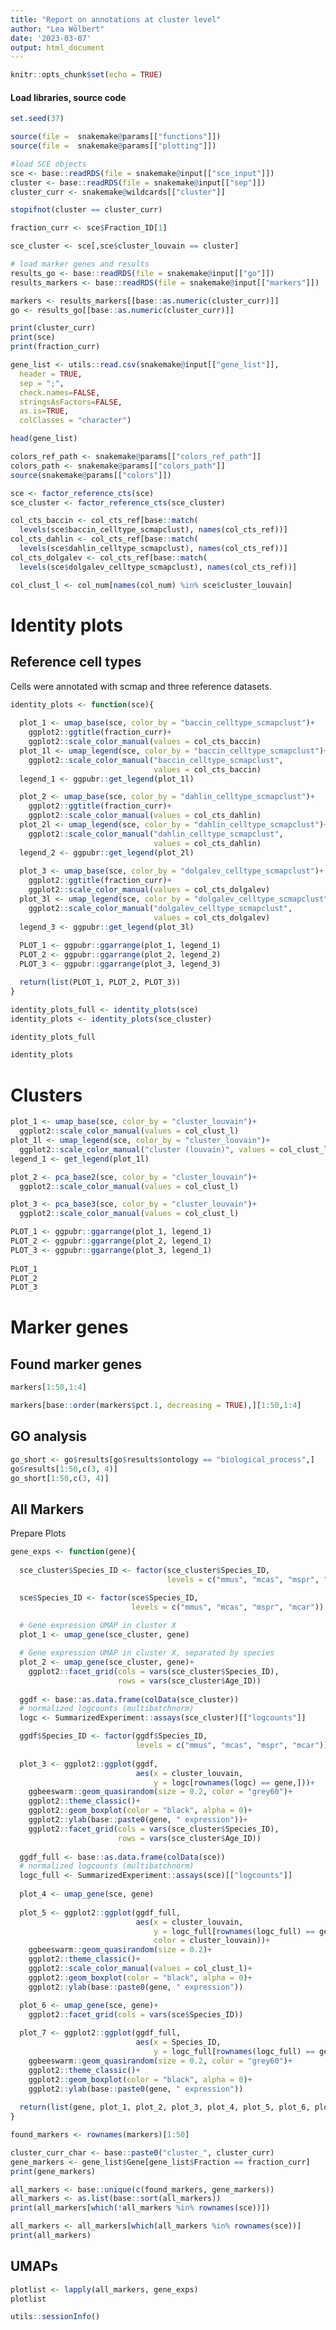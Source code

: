 ```yaml
---
title: "Report on annotations at cluster level"
author: "Lea Wölbert"
date: '2023-03-07'
output: html_document
---
```


```r
knitr::opts_chunk$set(echo = TRUE)
```

#### Load libraries, source code 

```r
set.seed(37)
```

```r
source(file =  snakemake@params[["functions"]])
source(file =  snakemake@params[["plotting"]])
```

```r

#load SCE objects
sce <- base::readRDS(file = snakemake@input[["sce_input"]])
cluster <- base::readRDS(file = snakemake@input[["sep"]])
cluster_curr <- snakemake@wildcards[["cluster"]]

stopifnot(cluster == cluster_curr)

fraction_curr <- sce$Fraction_ID[1]

sce_cluster <- sce[,sce$cluster_louvain == cluster]

# load marker genes and results
results_go <- base::readRDS(file = snakemake@input[["go"]])
results_markers <- base::readRDS(file = snakemake@input[["markers"]])

markers <- results_markers[[base::as.numeric(cluster_curr)]]
go <- results_go[[base::as.numeric(cluster_curr)]]

print(cluster_curr)
print(sce)
print(fraction_curr)

gene_list <- utils::read.csv(snakemake@input[["gene_list"]], 
  header = TRUE, 
  sep = ";", 
  check.names=FALSE, 
  stringsAsFactors=FALSE, 
  as.is=TRUE, 
  colClasses = "character")

head(gene_list)
```

```r
colors_ref_path <- snakemake@params[["colors_ref_path"]]
colors_path <- snakemake@params[["colors_path"]]
source(snakemake@params[["colors"]])

sce <- factor_reference_cts(sce)
sce_cluster <- factor_reference_cts(sce_cluster)

col_cts_baccin <- col_cts_ref[base::match(
  levels(sce$baccin_celltype_scmapclust), names(col_cts_ref))]
col_cts_dahlin <- col_cts_ref[base::match(
  levels(sce$dahlin_celltype_scmapclust), names(col_cts_ref))]
col_cts_dolgalev <- col_cts_ref[base::match(
  levels(sce$dolgalev_celltype_scmapclust), names(col_cts_ref))]

col_clust_l <- col_num[names(col_num) %in% sce$cluster_louvain]

```

# Identity plots

## Reference cell types 

Cells were annotated with scmap and three reference datasets.

```r

identity_plots <- function(sce){
  
  plot_1 <- umap_base(sce, color_by = "baccin_celltype_scmapclust")+ 
    ggplot2::ggtitle(fraction_curr)+
    ggplot2::scale_color_manual(values = col_cts_baccin)
  plot_1l <- umap_legend(sce, color_by = "baccin_celltype_scmapclust")+
    ggplot2::scale_color_manual("baccin_celltype_scmapclust", 
                                values = col_cts_baccin)
  legend_1 <- ggpubr::get_legend(plot_1l)

  plot_2 <- umap_base(sce, color_by = "dahlin_celltype_scmapclust")+
    ggplot2::ggtitle(fraction_curr)+
    ggplot2::scale_color_manual(values = col_cts_dahlin)
  plot_2l <- umap_legend(sce, color_by = "dahlin_celltype_scmapclust")+
    ggplot2::scale_color_manual("dahlin_celltype_scmapclust", 
                                values = col_cts_dahlin)
  legend_2 <- ggpubr::get_legend(plot_2l)
  
  plot_3 <- umap_base(sce, color_by = "dolgalev_celltype_scmapclust")+ 
    ggplot2::ggtitle(fraction_curr)+
    ggplot2::scale_color_manual(values = col_cts_dolgalev)
  plot_3l <- umap_legend(sce, color_by = "dolgalev_celltype_scmapclust")+
    ggplot2::scale_color_manual("dolgalev_celltype_scmapclust", 
                                values = col_cts_dolgalev)
  legend_3 <- ggpubr::get_legend(plot_3l)
  
  PLOT_1 <- ggpubr::ggarrange(plot_1, legend_1)
  PLOT_2 <- ggpubr::ggarrange(plot_2, legend_2)
  PLOT_3 <- ggpubr::ggarrange(plot_3, legend_3)

  return(list(PLOT_1, PLOT_2, PLOT_3))
}

identity_plots_full <- identity_plots(sce)
identity_plots <- identity_plots(sce_cluster)
```

```r
identity_plots_full
```

```r
identity_plots
```

# Clusters

```r

plot_1 <- umap_base(sce, color_by = "cluster_louvain")+ 
  ggplot2::scale_color_manual(values = col_clust_l)
plot_1l <- umap_legend(sce, color_by = "cluster_louvain")+
  ggplot2::scale_color_manual("cluster (louvain)", values = col_clust_l)
legend_1 <- get_legend(plot_1l)

plot_2 <- pca_base2(sce, color_by = "cluster_louvain")+ 
  ggplot2::scale_color_manual(values = col_clust_l)

plot_3 <- pca_base3(sce, color_by = "cluster_louvain")+ 
  ggplot2::scale_color_manual(values = col_clust_l)

PLOT_1 <- ggpubr::ggarrange(plot_1, legend_1)
PLOT_2 <- ggpubr::ggarrange(plot_2, legend_1)
PLOT_3 <- ggpubr::ggarrange(plot_3, legend_1)
  
PLOT_1
PLOT_2
PLOT_3
```

# Marker genes

## Found marker genes

```r
markers[1:50,1:4]
```

```r
markers[base::order(markers$pct.1, decreasing = TRUE),][1:50,1:4]
```

## GO analysis

```r
go_short <- go$results[go$results$ontology == "biological_process",]
go$results[1:50,c(3, 4)]
go_short[1:50,c(3, 4)]
```

## All Markers

Prepare Plots

```r

gene_exps <- function(gene){
  
  sce_cluster$Species_ID <- factor(sce_cluster$Species_ID,
                                   levels = c("mmus", "mcas", "mspr", "mcar"))

  sce$Species_ID <- factor(sce$Species_ID,
                           levels = c("mmus", "mcas", "mspr", "mcar"))
  
  # Gene expression UMAP in cluster X
  plot_1 <- umap_gene(sce_cluster, gene)

  # Gene expression UMAP in cluster X, separated by species
  plot_2 <- umap_gene(sce_cluster, gene)+
    ggplot2::facet_grid(cols = vars(sce_cluster$Species_ID),
                        rows = vars(sce_cluster$Age_ID))
  
  ggdf <- base::as.data.frame(colData(sce_cluster))
  # normalized logcounts (multibatchnorm)
  logc <- SummarizedExperiment::assays(sce_cluster)[["logcounts"]]

  ggdf$Species_ID <- factor(ggdf$Species_ID,
                            levels = c("mmus", "mcas", "mspr", "mcar"))
  
  plot_3 <- ggplot2::ggplot(ggdf, 
                            aes(x = cluster_louvain,
                                y = logc[rownames(logc) == gene,]))+
    ggbeeswarm::geom_quasirandom(size = 0.2, color = "grey60")+
    ggplot2::theme_classic()+
    ggplot2::geom_boxplot(color = "black", alpha = 0)+
    ggplot2::ylab(base::paste0(gene, " expression"))+
    ggplot2::facet_grid(cols = vars(sce_cluster$Species_ID),
                        rows = vars(sce_cluster$Age_ID))
  
  ggdf_full <- base::as.data.frame(colData(sce))
  # normalized logcounts (multibatchnorm)
  logc_full <- SummarizedExperiment::assays(sce)[["logcounts"]]
  
  plot_4 <- umap_gene(sce, gene)
  
  plot_5 <- ggplot2::ggplot(ggdf_full, 
                            aes(x = cluster_louvain,
                                y = logc_full[rownames(logc_full) == gene,], 
                                color = cluster_louvain))+
    ggbeeswarm::geom_quasirandom(size = 0.2)+
    ggplot2::theme_classic()+
    ggplot2::scale_color_manual(values = col_clust_l)+
    ggplot2::geom_boxplot(color = "black", alpha = 0)+
    ggplot2::ylab(base::paste0(gene, " expression"))

  plot_6 <- umap_gene(sce, gene)+
    ggplot2::facet_grid(cols = vars(sce$Species_ID))
  
  plot_7 <- ggplot2::ggplot(ggdf_full, 
                            aes(x = Species_ID,
                                y = logc_full[rownames(logc_full) == gene,]))+
    ggbeeswarm::geom_quasirandom(size = 0.2, color = "grey60")+
    ggplot2::theme_classic()+
    ggplot2::geom_boxplot(color = "black", alpha = 0)+
    ggplot2::ylab(base::paste0(gene, " expression"))
  
  return(list(gene, plot_1, plot_2, plot_3, plot_4, plot_5, plot_6, plot_7))
}
```

```r
found_markers <- rownames(markers)[1:50]

cluster_curr_char <- base::paste0("cluster_", cluster_curr)
gene_markers <- gene_list$Gene[gene_list$Fraction == fraction_curr]
print(gene_markers)

all_markers <- base::unique(c(found_markers, gene_markers))
all_markers <- as.list(base::sort(all_markers))
print(all_markers[which(!all_markers %in% rownames(sce))])

all_markers <- all_markers[which(all_markers %in% rownames(sce))]
print(all_markers)
```

## UMAPs

```r
plotlist <- lapply(all_markers, gene_exps)
plotlist
```

```r
utils::sessionInfo()
```